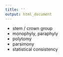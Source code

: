 ```yaml
---
title: ''
output: html_document
---
```


* stem / crown group
* monophyly, paraphyly
* polytomy
* parsimony
* statistical consistency
